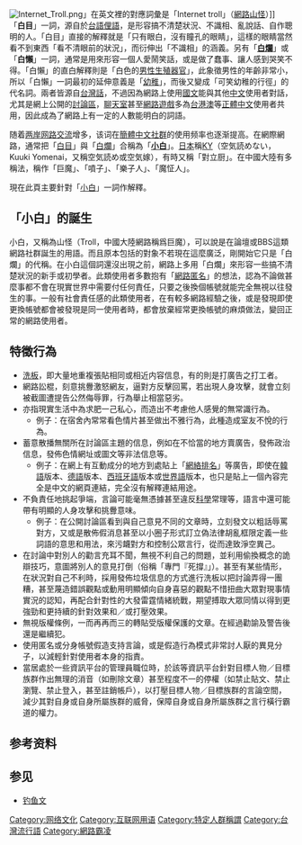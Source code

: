 {{about|作亂或做蠢事的人|眼睛疾病|白內障|表示鄙視或忽視的表情|白眼|“钓鱼”的其他意思|钓鱼 (消歧義)}}
{{問題條目|{{Expand language|en|time=2018-06-25T02:52:54+00:00}}
{{Inappropriate tone|time=2013-12-10T12:41:20+00:00}}
{{unreferenced|time=2013-11-23T09:56:32+00:00}}
{{globalize|area=台湾|time=2012-12-17T06:39:56+00:00}}
{{POV|time=2011-08-16T03:52:17+00:00}}}}
{{Infobox Hokkien name
| title      = 白目
| hanji      = 白目
| poj        = Pe̍h-ba̍k
| hanlo      = 
| tl         = Pe̍h-ba̍k
| bp         = 
| hokkienipa = 
| context    = 
| image      = 
| caption    = 
}}
[[File:Internet_Troll.png|thumb]]」在英文裡的對應詞彙是「Internet troll」（[[互聯網|網路]][[山怪|山怪]]）]]
「'''白目'''」一詞，源自於[[台語|台語]][[俚語|俚語]]，是形容搞不清楚狀況、不識相、亂說話、自作聰明的人。「白目」直接的解釋就是「只有眼白，沒有瞳孔的眼睛」，這樣的眼睛當然看不到東西「看不清眼前的狀況」，而衍伸出「不識相」的涵義。另有「'''[[白爛|白爛]]'''」或「'''白懶'''」一詞，通常是用來形容一個人愛鬧笑話，或是做了蠢事、讓人感到哭笑不得。「白懶」的直白解釋則是「白色的[[男性生殖器官|男性生殖器官]]」，此象徵男性的年齡非常小，所以「白懶」一詞最初的延伸意義是「[[幼稚|幼稚]]」，而後又變成「可笑幼稚的行徑」的代名詞。兩者皆源自[[台灣話|台灣話]]，不過因為網路上使用[[國文|國文]]能與其他[[中文|中文]]使用者對話，尤其是網上公開的[[討論區|討論區]]，[[聊天室|聊天室]]甚至[[網路遊戲|網路遊戲]]多為[[台港澳|台港澳]]等[[正體中文|正體中文]]使用者共用，因此成為了網路上有一定的人數能明白的詞語。

随着[[两岸|两岸]][[网路|网路]][[交流|交流]]增多，该词在[[簡體中文|簡體中文]][[社群|社群]]的使用频率也逐渐提高。在網際網路，通常把「[[白目|白目]]」與「[[白爛|白爛]]」合稱為「'''[[小白_(网络用语)|小白]]'''」。[[日本|日本]]稱[[KY|KY]]（空気読めない，Kuuki Yomenai，又稱空気読め或空気嫁），有時又稱「對立厨」。在中國大陸有多稱法，稱作「巨魔」、「噴子」、「樂子人」、「魔怔人」。

現在此頁主要針對「[[小白_(网络用语)|小白]]」一詞作解釋。

== 「小白」的誕生 ==
小白，又稱為山怪（Troll，中國大陸網路稱爲巨魔），可以說是在論壇或BBS這類網路社群誕生的用語。而且原本包括的對象不若現在這麼廣泛，剛開始它只是「白爛」的代稱。在小白這個詞還沒出現之前，網路上多用「白爛」來形容一些搞不清楚狀況的新手或初學者。此類使用者多數抱有「[[網路匿名|網路匿名]]」的想法，認為不論做甚麼事都不會在現實世界中需要付任何責任，只要之後換個帳號就能完全無視以往發生的事。一般有社會責任感的此類使用者，在有較多網路經驗之後，或是發現即使更換帳號都會被發現是同一使用者時，都會放棄經常更換帳號的麻煩做法，變回正常的網路使用者。

== 特徵行為 ==
* [[洗板|洗板]]，即大量地重複張貼相同或相近内容信息，有的則是打廣告之打工者。
* 網路訟棍，刻意挑釁激怒網友，逼對方反擊回罵，若出現人身攻擊，就會立刻被截圖遭提告公然侮辱罪，行為舉止相當惡劣。
* 亦指現實生活中為求肥一己私心，而造出不考慮他人感覺的無常識行為。
** 例子：在宿舍內常常看色情片甚至做出不雅行為，此種造成室友不悅的行為。
* 蓄意散播無關所在討論區主題的信息，例如在不恰當的地方賣廣告，發佈政治信息，發佈色情網址或圖文等非法信息等。
** 例子：在網上有互動成分的地方到處貼上「[[網絡排名|網絡排名]]」等廣告，即使在[[韓語|韓語]]版本、[[德語|德語]]版本、[[西班牙語|西班牙語]]版本或[[世界語|世界語]]版本，也只是貼上一個內容完全是中文的網頁連結，完全沒有解釋連結用途。
* 不負責任地挑起爭端，言論可能毫無憑據甚至違反[[科學|科學]]常理等，語言中還可能帶有明顯的人身攻擊和挑釁意味。
** 例子：在公開討論區看到與自己意見不同的文章時，立刻發文以粗話辱罵對方，又或是散佈假消息甚至以小圈子形式訂立偽法律胡亂框限定義一些詞語的意思和用法，來污衊對方和控制公眾言行，從而達致淨空異己。
* 在討論中對別人的勸言充耳不聞，無視不利自己的問題，並利用偷換概念的詭辯技巧，意圖將別人的意見打倒（俗稱「專門『死撐』」）。甚至有某些情形，在狀況對自己不利時，採用發佈垃圾信息的方式進行洗板以把討論弄得一團糟，甚至蔑造錯誤觀點或動用明顯傾向自身喜惡的觀點不惜扭曲大眾對現事情實況的認知，再配合針對性的大發雷霆情緒統戰，期望搏取大眾同情以得到更強勁和更持續的針對效果和／或打壓效果。
* 無視版權條例，一而再再而三的轉貼受版權保護的文章。在經過勸諭及警告後還是繼續犯。
* 使用匿名或分身帳號假造支持言論，或是假造行為模式非常討人厭的異見分子，以減輕針對使用者本身的指責。
* 當居處於一些資訊平台的管理員職位時，於該等資訊平台針對目標人物／目標族群作出無理的消音（如刪除文章）甚至程度不一的停權（如禁止貼文、禁止瀏覽、禁止登入，甚至註銷帳戶），以打壓目標人物／目標族群的言論空間，減少其對自身或自身所屬族群的威脅，保障自身或自身所屬族群之言行橫行霸道的權力。

== 参考资料 ==
{{reflist}}
==参见==
*[[钓鱼文|钓鱼文]]

[[Category:网络文化|Category:网络文化]]
[[Category:互联网用语|Category:互联网用语]]
[[Category:特定人群稱謂|Category:特定人群稱謂]]
[[Category:台灣流行語|Category:台灣流行語]]
[[Category:網路霸凌|Category:網路霸凌]]